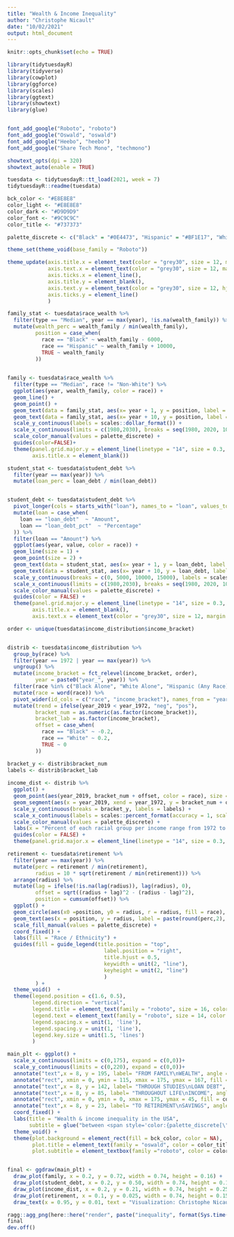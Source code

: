 ```yaml
---
title: "Wealth & Income Inequality"
author: "Christophe Nicault"
date: "10/02/2021"
output: html_document
---
```


```r
knitr::opts_chunk$set(echo = TRUE)
```



```r

library(tidytuesdayR)
library(tidyverse)
library(cowplot)
library(ggforce)
library(scales)
library(ggtext)
library(showtext)
library(glue)


font_add_google("Roboto", "roboto")
font_add_google("Oswald", "oswald")
font_add_google("Heebo", "heebo")
font_add_google("Share Tech Mono", "techmono")

showtext_opts(dpi = 320)
showtext_auto(enable = TRUE)

```

```r

tuesdata <- tidytuesdayR::tt_load(2021, week = 7)
tidytuesdayR::readme(tuesdata)

```

```r

bck_color <- "#E8E8E8"
color_light <- "#E8E8E8"
color_dark <- "#D9D9D9"
color_font <- "#9C9C9C"
color_title <- "#737373"

palette_discrete <- c("Black" = "#0E4473", "Hispanic" = "#BF1E17", "White" = "#6C7308")

theme_set(theme_void(base_family = "Roboto"))

theme_update(axis.title.x = element_text(color = "grey30", size = 12, margin = margin(15,0,0,0)),
             axis.text.x = element_text(color = "grey30", size = 12, margin = margin(10,0,0,0)),
             axis.ticks.x = element_line(),
             axis.title.y = element_blank(),
             axis.text.y = element_text(color = "grey30", size = 12, hjust = 1),
             axis.ticks.y = element_line()
             )

```


```r

family_stat <- tuesdata$race_wealth %>%
  filter(type == "Median", year == max(year), !is.na(wealth_family)) %>%
  mutate(wealth_perc = wealth_family / min(wealth_family),
         position = case_when(
           race == "Black" ~ wealth_family - 6000,
           race == "Hispanic" ~ wealth_family + 10000,
           TRUE ~ wealth_family
         ))
  

family <- tuesdata$race_wealth %>%
  filter(type == "Median", race != "Non-White") %>%
  ggplot(aes(year, wealth_family, color = race)) +
  geom_line() +
  geom_point() +
  geom_text(data = family_stat, aes(x= year + 1, y = position, label = scales::dollar(wealth_family), color = race), hjust = 0, size = 5, inherit.aes = FALSE) +
  geom_text(data = family_stat, aes(x= year + 10, y = position, label = scales::percent(wealth_perc), color = race), hjust = 0, size = 5, inherit.aes = FALSE) +  
  scale_y_continuous(labels = scales::dollar_format()) +
  scale_x_continuous(limits = c(1980,2030), breaks = seq(1980, 2020, 10)) +
  scale_color_manual(values = palette_discrete) +
  guides(color=FALSE)+
  theme(panel.grid.major.y = element_line(linetype = "14", size = 0.3, color = "grey20"),
        axis.title.x = element_blank())

```



```r

student_stat <- tuesdata$student_debt %>%
  filter(year == max(year)) %>%
  mutate(loan_perc = loan_debt / min(loan_debt))


student_debt <- tuesdata$student_debt %>%
  pivot_longer(cols = starts_with("loan"), names_to = "loan", values_to = "value") %>%
  mutate(loan = case_when(
    loan == "loan_debt"  ~ "Amount",
    loan == "loan_debt_pct"  ~ "Percentage"
  )) %>%
  filter(loan == "Amount") %>%
  ggplot(aes(year, value, color = race)) +
  geom_line(size = 1) +
  geom_point(size = 2) +
  geom_text(data = student_stat, aes(x= year + 1, y = loan_debt, label = scales::dollar(loan_debt, accuracy = 1), color = race), hjust = 0, size = 5, inherit.aes = FALSE) +
  geom_text(data = student_stat, aes(x= year + 10, y = loan_debt, label = scales::percent(loan_perc), color = race), size = 5, hjust = 0, inherit.aes = FALSE) +    
  scale_y_continuous(breaks = c(0, 5000, 10000, 15000), labels = scales::dollar_format(), expand = c(0.2,0)) +
  scale_x_continuous(limits = c(1980,2030), breaks = seq(1980, 2020, 10)) +
  scale_color_manual(values = palette_discrete) +
  guides(color = FALSE) +
  theme(panel.grid.major.y = element_line(linetype = "14", size = 0.3, color = "grey20"),
        axis.title.x = element_blank(),
        axis.text.x = element_text(color = "grey30", size = 12, margin = margin(0,0,0,0)),)

```


```r

order <- unique(tuesdata$income_distribution$income_bracket)


distrib <- tuesdata$income_distribution %>%
  group_by(race) %>%
  filter(year == 1972 | year == max(year)) %>%
  ungroup() %>%
  mutate(income_bracket = fct_relevel(income_bracket, order),
         year = paste0("year_", year)) %>%
  filter(race %in% c("Black Alone", "White Alone", "Hispanic (Any Race)")) %>%
  mutate(race = word(race)) %>%
  pivot_wider(id_cols = c("race", "income_bracket"), names_from = "year", values_from = "income_distribution") %>%
  mutate(trend = ifelse(year_2019 < year_1972, "neg", "pos"),
         bracket_num = as.numeric(as.factor(income_bracket)),
         bracket_lab = as.factor(income_bracket),
         offset = case_when(
           race == "Black" ~ -0.2,
           race == "White" ~ 0.2,
           TRUE ~ 0
         ))

bracket_y <- distrib$bracket_num
labels <- distrib$bracket_lab
  
income_dist <- distrib %>%
  ggplot() +
  geom_point(aes(year_2019, bracket_num + offset, color = race), size = 3) +
  geom_segment(aes(x = year_2019, xend = year_1972, y = bracket_num + offset, yend = bracket_num + offset, color = race), size = 1.5, alpha = 0.5) +
  scale_y_continuous(breaks = bracket_y, labels = labels) +
  scale_x_continuous(labels = scales::percent_format(accuracy = 1, scale = 1)) +
  scale_color_manual(values = palette_discrete) +
  labs(x = "Percent of each racial group per income range from 1972 to 2019 (dot)") +
  guides(color = FALSE) +
  theme(panel.grid.major.x = element_line(linetype = "14", size = 0.3, color = "grey20"))

```

```r

retirement <- tuesdata$retirement %>%
  filter(year == max(year)) %>%
  mutate(perc = retirement / min(retirement),
         radius = 10 * sqrt(retirement / min(retirement))) %>%
  arrange(radius) %>%
  mutate(lag = ifelse(!is.na(lag(radius)), lag(radius), 0),
         offset = sqrt((radius + lag)^2 - (radius - lag)^2),
         position = cumsum(offset)) %>%  
  ggplot() +
  geom_circle(aes(x0 =position, y0 = radius, r = radius, fill = race), color = NA) +
  geom_text(aes(x = position, y = radius, label = paste(round(perc,2), "X")), family = "oswald", color = "white", size = 5, fontface = "bold") +
  scale_fill_manual(values = palette_discrete) +
  coord_fixed() +
  labs(fill = "Race / Ethnicity") +
  guides(fill = guide_legend(title.position = "top",
                               label.position = "right",
                               title.hjust = 0.5,
                               keywidth = unit(2, "line"),
                               keyheight = unit(2, "line")
                               )
         ) +
  theme_void()  +
  theme(legend.position = c(1.6, 0.5),
        legend.direction = "vertical",
        legend.title = element_text(family = "roboto", size = 16, color = color_title, face = "bold"),
        legend.text = element_text(family = "roboto", size = 14, color = color_title, face = "bold"),
        legend.spacing.x = unit(1, 'line'),
        legend.spacing.y = unit(1, 'line'),
        legend.key.size = unit(1.5, 'lines')
        )

```


```r

main_plt <- ggplot() +
  scale_x_continuous(limits = c(0,175), expand = c(0,0))+
  scale_y_continuous(limits = c(0,220), expand = c(0,0))+
  annotate("text",x = 8, y = 195, label= "FROM FAMILY\nWEALTH", angle = 90, family = "oswald", size = 10, hjust = 0.5, vjust = 0.7, color = color_font) +
  annotate("rect", xmin = 0, ymin = 115, xmax = 175, ymax = 167, fill = color_dark) +
  annotate("text",x = 8, y = 142, label= "THROUGH STUDIES\nLOAN DEBT", angle = 90, family = "oswald", size = 10, hjust = 0.5, vjust = 0.7, color = color_font) +
  annotate("text",x = 8, y = 85, label= "THROUGHOUT LIFE\nINCOME", angle = 90, family = "oswald", size = 10, hjust = 0.5, vjust = 0.7, color = color_font) +
  annotate("rect", xmin = 0, ymin = 0, xmax = 175, ymax = 45, fill = color_dark) +    
  annotate("text",x = 8, y = 23, label= "TO RETIREMENT\nSAVINGS", angle = 90, family = "oswald", size = 10, hjust = 0.5, vjust = 0.7, color = color_font) +
  coord_fixed() +
  labs(title = "Wealth & income inequality in the USA",
       subtitle = glue("between <span style='color:{palette_discrete[\"Black\"]}'>Black</span>, <span style='color:{palette_discrete[\"Hispanic\"]}'>Hispanic</span> and <span style='color:{palette_discrete[\"White\"]}'>White</span>")) +
  theme_void() +
  theme(plot.background = element_rect(fill = bck_color, color = NA),
        plot.title = element_text(family = "oswald", color = color_title, face = "bold", size = 28, hjust = 0.5, margin = margin(15,0,15,0)),
        plot.subtitle = element_textbox(family ="roboto", color = color_title, size = 20, hjust = 0.5, margin = margin(0,0,15,0)))


final <- ggdraw(main_plt) + 
  draw_plot(family, x = 0.2, y = 0.72, width = 0.74, height = 0.16) +
  draw_plot(student_debt, x = 0.2, y = 0.50, width = 0.74, height = 0.18) +
  draw_plot(income_dist, x = 0.2, y = 0.21, width = 0.74, height = 0.25) +
  draw_plot(retirement, x = 0.1, y = 0.025, width = 0.74, height = 0.15) +
  draw_text(x = 0.95, y = 0.01, text = "Visualization: Christophe Nicault | Data: Urban Institute & US Census", family = "techmono", size = 12, color = "grey30", hjust = 1)

ragg::agg_png(here::here("render", paste("inequality", format(Sys.time(), "%Y%m%d_%H%M%S"), ".png")), res = 320, width = 11, height = 15, units = "in")
final
dev.off()

```
